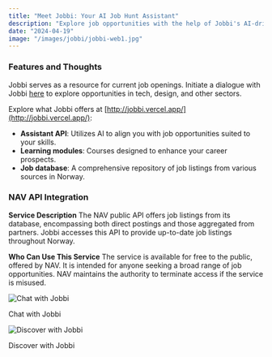 ```yaml
---
title: "Meet Jobbi: Your AI Job Hunt Assistant"
description: "Explore job opportunities with the help of Jobbi's AI-driven tools."
date: "2024-04-19"
image: "/images/jobbi/jobbi-web1.jpg"
---
```


### Features and Thoughts
Jobbi serves as a resource for current job openings. Initiate a dialogue with Jobbi [here](https://chat.openai.com/g/g-rN9vFcix3-jobbi) to explore opportunities in tech, design, and other sectors.

Explore what Jobbi offers at [http://jobbi.vercel.app/](http://jobbi.vercel.app/):
- **Assistant API**: Utilizes AI to align you with job opportunities suited to your skills.
- **Learning modules**: Courses designed to enhance your career prospects.
- **Job database**: A comprehensive repository of job listings from various sources in Norway.

### NAV API Integration
**Service Description**
The NAV public API offers job listings from its database, encompassing both direct postings and those aggregated from partners. Jobbi accesses this API to provide up-to-date job listings throughout Norway.

**Who Can Use This Service**
The service is available for free to the public, offered by NAV. It is intended for anyone seeking a broad range of job opportunities. NAV maintains the authority to terminate access if the service is misused.

<div style={{ display: 'flex', flexWrap: 'wrap', justifyContent: 'space-between' }}>
  <div style={{ width: '50%', padding: '5px' }}>
    <img src="/public/images/jobbi/jobbi-gif3.gif" style={{ width: '100%', marginBottom: '10px' }} alt="Chat with Jobbi" />
    <p style={{ textAlign: 'center', fontSize: '14px' }}>Chat with Jobbi</p>
  </div>
  <div style={{ width: '50%', padding: '5px' }}>
    <img src="/public/images/jobbi/jobbi-gif2.gif" style={{ width: '100%', marginBottom: '10px' }} alt="Discover with Jobbi" />
    <p style={{ textAlign: 'center', fontSize: '14px' }}>Discover with Jobbi</p>
  </div>
</div>
